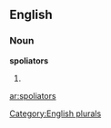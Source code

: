 
==English==

===Noun===
'''spoliators'''

# {{plural of|[[spoliator]]}}

[[Category:English plurals]]

[[ar:spoliators]]